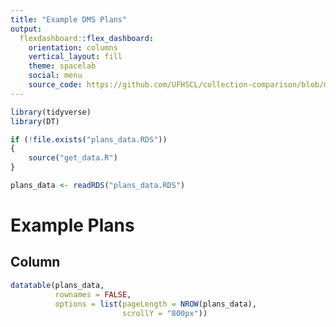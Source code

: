 ```yaml
---
title: "Example DMS Plans"
output: 
  flexdashboard::flex_dashboard:
    orientation: columns
    vertical_layout: fill
    theme: spacelab
    social: menu
    source_code: https://github.com/UFHSCL/collection-comparison/blob/main/index.Rmd
---
```


```r
library(tidyverse)
library(DT)

if (!file.exists("plans_data.RDS"))
{
    source("get_data.R")
}

plans_data <- readRDS("plans_data.RDS")
```


Example Plans {data-navmenu="Data Tables"}
=====================================

Column {data-width=800}
-----------------------------------------------------------------------

```r
datatable(plans_data, 
          rownames = FALSE, 
          options = list(pageLength = NROW(plans_data), 
                         scrollY = "800px"))
```

